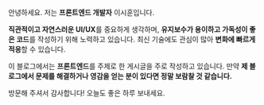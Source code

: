 안녕하세요. 저는 **프론트엔드 개발자** 이시훈입니다.

**직관적이고 자연스러운 UI/UX**를 중요하게 생각하며, **유지보수가 용이하고 가독성이 좋은 코드**를 작성하기 위해 노력하고 있습니다. 최신 기술에도 관심이 많아 **변화에 빠르게 적응**할 수 있습니다.

이 블로그에서는 **프론트엔드**를 주제로 한 게시글을 주로 작성하고 있습니다. 만약 **제 블로그에서 문제를 해결하거나 영감을 얻는 분이 있다면 정말 보람찰 것 같습니다.**

방문해 주셔서 감사합니다! 오늘도 좋은 하루 보내세요.






